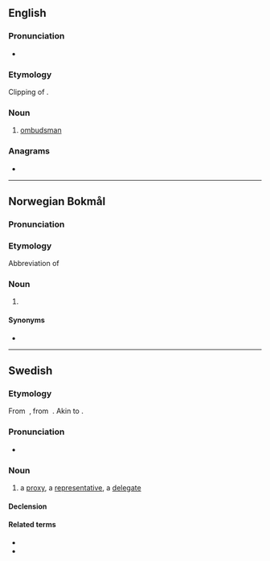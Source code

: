 ==English==

===Pronunciation===
* {{IPA|/ˈɒmbəd/|lang=en}}

===Etymology===
Clipping of {{m|en|ombudsman}}.

===Noun===
{{en-noun}}

# {{lb|en|informal}} [[ombudsman]]

===Anagrams===
* {{anagrams|en|dumbo}}

----

==Norwegian Bokmål==

===Pronunciation===
{{rfp|lang=nb}}

===Etymology===
Abbreviation of {{m|nb|ombudsmann}}

===Noun===
{{nb-noun-n1}}

# {{l|en|ombudsman}}

====Synonyms====
* {{l|nb|ombudsmann}}

----

==Swedish==

===Etymology===
From {{etyl|gmq-osw|sv}} {{m|gmq-osw|umbuþ}}‚ from {{etyl|non|sv}} {{m|non|umboð}}. Akin to {{compound|om|bud|lang=sv}}.

===Pronunciation===
* {{audio|Sv-ombud.ogg|Audio|lang=sv}}

===Noun===
{{sv-noun|n}}

# a [[proxy]], a [[representative]], a [[delegate]]

====Declension====
{{sv-infl-noun-n-zero}}

====Related terms====
* {{l|sv|fackombud}}
* {{l|sv|ombudsman}}